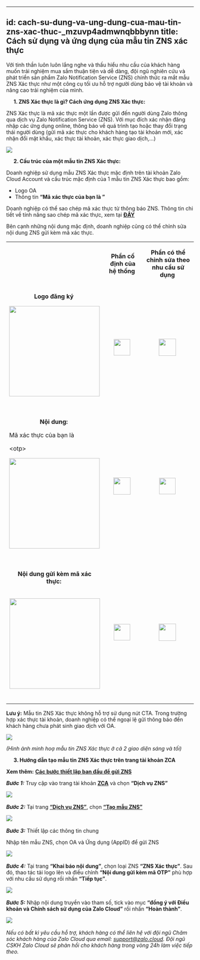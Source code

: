 
---
id: cach-su-dung-va-ung-dung-cua-mau-tin-zns-xac-thuc-_mzuvp4admwnqbbbynn
title: Cách sử dụng và ứng dụng của mẫu tin ZNS xác thực 
---
Với tinh thần luôn luôn lắng nghe và thấu hiểu nhu cầu của khách hàng muốn trải nghiệm mua sắm thuận tiện và dễ dàng, đội ngũ nghiên cứu và phát triển sản phẩm Zalo Notification Service (ZNS) chính thức ra mắt mẫu ZNS Xác thực như một công cụ tối ưu hỗ trợ người dùng bảo vệ tài khoản và nâng cao trải nghiệm của mình. 

     **1. ZNS Xác thực là gì? Cách ứng dụng ZNS Xác thực:** 

ZNS Xác thực là mã xác thực một lần được gửi đến người dùng Zalo thông qua dịch vụ Zalo Notification Service (ZNS). Với mục đích xác nhận đăng nhập các ứng dụng online, thông báo về quá trình tạo hoặc thay đổi trạng thái người dùng (gửi mã xác thực cho khách hàng tạo tài khoản mới, xác nhận đổi mật khẩu, xác thực tài khoản, xác thực giao dịch,…) 

![](https://stc-oa.zdn.vn/uploads/bc9ff84938b6177ec056ad11aabbd7f2.png)

     **2. Cấu trúc của một mẫu tin ZNS Xác thực:** 

Doanh nghiệp sử dụng mẫu ZNS Xác thực mặc định trên tài khoản Zalo Cloud Account và cấu trúc mặc định của 1 mẫu tin ZNS Xác thực bao gồm: 

*   Logo OA 
*   Thông tin **“Mã xác thực của bạn là <otp>”** 

Doanh nghiệp có thể sao chép mã xác thực từ thông báo ZNS. Thông tin chi tiết về tính năng sao chép mã xác thực, xem tại [**ĐÂY**](https://zalo.cloud/blog/cap-nhat-kha-nang-sao-chep-doi-voi-mau-zns-xac-thuc/erub6bg47kawnvqnk) 

Bên cạnh những nội dung mặc định, doanh nghiệp cũng có thể chỉnh sửa nội dung ZNS gửi kèm mã xác thực. 

<table><tbody><tr><td><p style="margin-left:0px;">&nbsp;</p></td><td><p style="margin-left:0px;text-align:center;"><strong>Phần cố định của hệ thống</strong><span style="color:rgb(0,120,212);">&nbsp;</span></p></td><td><p style="margin-left:0px;text-align:center;"><strong>Phần có thể chỉnh sửa theo nhu cầu sử dụng</strong><span style="color:rgb(0,120,212);">&nbsp;</span></p></td></tr><tr><td><p style="margin-left:0px;text-align:center;"><strong>Logo đăng ký</strong><span style="color:rgb(0,120,212);">&nbsp;</span></p><p style="margin-left:0px;"><img class="image_resized" style="width:243px;" src="https://stc-oa.zdn.vn/uploads/c12c01a6a2ae55ce0fc01486e4648c0c.png">&nbsp;</p></td><td><p style="margin-left:0px;text-align:center;"><img class="image_resized" style="width:44px;" src="https://stc-oa.zdn.vn/uploads/48dca6d085589412dc674bdacab21356.png">&nbsp;</p></td><td><p style="margin-left:0px;text-align:center;"><img class="image_resized" style="width:46px;" src="https://stc-oa.zdn.vn/uploads/aff4f9e3fc3b3dc2b53bd35fe0fdcf9b.png">&nbsp;</p></td></tr><tr><td><p style="margin-left:0px;text-align:center;"><strong>Nội dung:</strong><span style="color:rgb(0,120,212);">&nbsp;</span></p><p style="margin-left:0px;">Mã xác thực của bạn là&nbsp;</p><p style="margin-left:0px;">&lt;otp&gt;&nbsp;</p><p style="margin-left:0px;"><img class="image_resized" style="width:243px;" src="https://stc-oa.zdn.vn/uploads/7bbd4cb6d07beb06026b99abedd2961e.png">&nbsp;</p></td><td><p style="margin-left:0px;text-align:center;"><img class="image_resized" style="width:46px;" src="https://stc-oa.zdn.vn/uploads/9e596c24460ba39c0d93c59f7449b8ed.png">&nbsp;</p></td><td><p style="margin-left:0px;text-align:center;"><img class="image_resized" style="width:44px;" src="https://stc-oa.zdn.vn/uploads/178e3d805c9a0fd9c5ad95e4efafa1c3.png">&nbsp;</p></td></tr><tr><td><p style="margin-left:0px;text-align:center;"><strong>Nội dung gửi kèm mã xác thực:</strong><span style="color:rgb(0,120,212);">&nbsp;</span></p><p style="margin-left:0px;text-align:center;">&nbsp;<br><img class="image_resized" style="width:243px;" src="https://stc-oa.zdn.vn/uploads/fd570f0d04e02aed9563b0edeccfe8c5.png">&nbsp;</p></td><td><p style="margin-left:0px;text-align:center;"><img class="image_resized" style="width:44px;" src="https://stc-oa.zdn.vn/uploads/ccfa2437879f54b0a323eaed34da4e3c.png">&nbsp;</p></td><td><p style="margin-left:0px;text-align:center;"><img class="image_resized" style="width:46px;" src="https://stc-oa.zdn.vn/uploads/f58ad0f0d4a2c61d7042197cbebe6e79.png">&nbsp;</p></td></tr></tbody></table>

**Lưu ý:** Mẫu tin ZNS Xác thực không hỗ trợ sử dụng nút CTA. Trong trường hợp xác thực tài khoản, doanh nghiệp có thể ngoại lệ gửi thông báo đến khách hàng chưa phát sinh giao dịch với OA.  

![](https://stc-oa.zdn.vn/uploads/0fda1184d57035a621a484d173c4f1ab.png)

_(Hình ảnh minh hoạ mẫu tin ZNS Xác thực ở cả 2 giao diện sáng và tối)_ 

     **3. Hướng dẫn tạo mẫu tin ZNS Xác thực trên trang tài khoản ZCA** 

**Xem thêm:** [**Các bước thiết lập ban đầu để gửi ZNS**](https://zalo.cloud/zns/guidelines/set-up)

_**Bước 1:**_ Truy cập vào trang tài khoản [**ZCA**](https://account.zalo.cloud/spending/overview) và chọn **“Dịch vụ ZNS”** 

![](https://stc-oa.zdn.vn/uploads/e8bd8069b8b228fcb09ddac86927ff65.png) 

_**Bước 2:**_ Tại trang [**“Dịch vụ ZNS”**](https://account.zalo.cloud/9GUDMAJZZREQ9MZP/tool/zns/manage/template), chọn [**“Tạo mẫu ZNS”**](https://account.zalo.cloud/tool/zns/createTemplate)

![](https://stc-oa.zdn.vn/uploads/b65fbf3254201d2f1a439793d095d43c.png) 

_**Bước 3:**_ Thiết lập các thông tin chung 

Nhập tên mẫu ZNS, chọn OA và Ứng dụng (AppID) để gửi ZNS 

![](https://stc-oa.zdn.vn/uploads/2ec2dd87befdda0612c275efbedf4f83.png) 

_**Bước 4:**_ Tại trang **“Khai báo nội dung”**, chọn loại ZNS **“ZNS Xác thực”**. Sau đó, thao tác tải logo lên và điều chỉnh **“Nội dung gửi kèm mã OTP”** phù hợp với nhu cầu sử dụng rồi nhấn **“Tiếp tục”**. 

![](https://stc-oa.zdn.vn/uploads/3436683c88056aabccb842978f11d2a8.png) 

_**Bước 5:**_ Nhập nội dung truyền vào tham số, tick vào mục **“đồng ý với Điều khoản và Chính sách sử dụng của Zalo Cloud”** rồi nhấn **“Hoàn thành”**. 

![](https://stc-oa.zdn.vn/uploads/da993decbb75dbdc27f768d08ee12218.png) 

_Nếu có bất kì yêu cầu hỗ trợ, khách hàng có thể liên hệ với đội ngũ Chăm sóc khách hàng của Zalo Cloud qua email:_ [_support@zalo.cloud_](mailto:support@zalo.cloud)_. Đội ngũ CSKH Zalo Cloud sẽ phản hồi cho khách hàng trong vòng 24h làm việc tiếp theo._